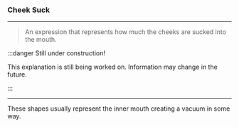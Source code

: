 ### Cheek Suck

***

> An expression that represents how much 
> the cheeks are sucked into the mouth.

:::danger Still under construction!

This explanation is still being worked on. 
Information may change in the future.

:::

***

These shapes usually represent the inner mouth 
creating a vacuum in some way.